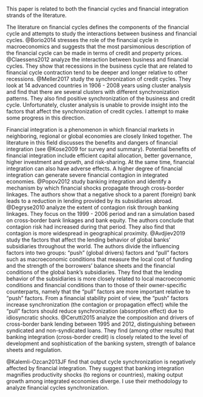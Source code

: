 This paper is related to both the financial cycles and financial integration strands of the literature. 

The literature on financial cycles defines the components of the financial cycle and attempts to study the interactions between business and financial cycles.
@Borio2014 stresses the role of the financial cycle in macroeconomics and suggests that the most parsimonious description of the financial cycle can be made in terms of credit and property prices. @Claessens2012 analyze the interaction between business and financial cycles. They show that recessions in the business cycle that are related to financial cycle contraction tend to be deeper and longer relative to other recessions. @Meller2017 study the synchronization of credit cycles. They look at 14 advanced countries in 1906 - 2008 years using cluster analysis and find that there are several clusters with different synchronization patterns. They also find positive synchronization of the business and credit cycle. Unfortunately, cluster analysis is unable to provide insight into the factors that affect the synchronization of credit cycles. I attempt to make some progress in this direction.

Financial integration is a phenomenon in which financial markets in neighboring, regional or global economies are closely linked together. The literature in this field discusses the benefits and dangers of financial integration (see @Kose2009 for survey and summary).  Potential benefits of financial integration include efficient capital allocation, better governance, higher investment and growth, and risk-sharing. At the same time, financial integration can also have adverse effects. A higher degree of financial integration can generate severe financial contagion in integrated economies. @Popov2012 study banking integration and identify a mechanism by which financial shocks propagate through cross-border linkages. The authors show that a negative shock to a parent (foreign) bank leads to a reduction in lending provided by its subsidiaries abroad. @Degryse2010 analyze the extent of contagion risk through banking linkages. They focus on the 1999 - 2006 period and ran a simulation based on cross-border bank linkages and bank equity. The authors conclude that contagion risk had increased during that period. They also find that contagion is more widespread in geographical proximity. @Avdjiev2019 study the factors that affect the lending behavior of global banks’ subsidiaries throughout the world. The authors divide the influencing factors into two groups: "push" (global drivers) factors and "pull" factors such as macroeconomic conditions that measure the local cost of funding and the strength of the borrowers' balance sheets and the financial conditions of the global bank's subsidiaries. They find that the lending behavior of the subsidiaries is more closely related to local macroeconomic conditions and financial conditions than to those of their owner-specific counterparts, namely that the "pull" factors are more important relative to "push" factors. From a financial stability point of view, the "push" factors increase synchronization (the contagion or propagation effect) while the "pull" factors should reduce synchronization (absorption effect) due to idiosyncratic shocks. @Cerutti2015 analyze the composition and drivers of cross-border bank lending between 1995 and 2012, distinguishing between syndicated and non-syndicated loans. They find (among other results) that banking integration (cross-border credit) is closely related to the level of development and sophistication of the banking system, strength of balance sheets and regulation.
 
@Kalemli-Ozcan2013JF find that output cycle synchronization is negatively affected by financial integration. They suggest that banking integration magnifies productivity
shocks (to regions or countries), making output growth among integrated economies
diverge. I use their methodology to analyze financial cycles synchronization.
